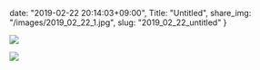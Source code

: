 date: "2019-02-22 20:14:03+09:00",
Title: "Untitled",
share_img: "/images/2019_02_22_1.jpg",
slug: "2019_02_22_untitled"
}

![](/images/2019_02_22_1.jpg)

![](/images/2019_02_22_2.jpg)
